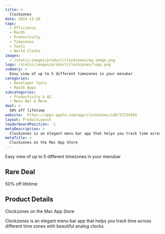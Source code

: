 ```yaml
---
title: >
  Clockzones
date: 2024-11-28
tags:
  - Efficiency
  - MacOS
  - Productivity
  - Timezones
  - Tools
  - World Clocks
images:
  - /static/images/product/clockzones/og-image.png
logo: /static/images/product/clockzones/logo.png
summary: >
  Easy view of up to 5 different timezones in your menubar
categories:
  - Developer Tools
  - MacOS Apps
subcategories:
  - Productivity & AI
  - Menu Bar & More
deal: >
  50% off lifetime
website:  https://apps.apple.com/app/clockzones/id6737234391
layout: ProductLayout
leaderboardPosition: -1
metaDescription: >
  Clockzones is an elegant menu bar app that helps you track time across different time zones with beautiful analog clocks.
metaTitle: >
  ‎Clockzones on the Mac App Store
---
```

Easy view of up to 5 different timezones in your menubar

## Rare Deal

50% off lifetime

## Product Details

‎Clockzones on the Mac App Store

Clockzones is an elegant menu bar app that helps you track time across different time zones with beautiful analog clocks.
